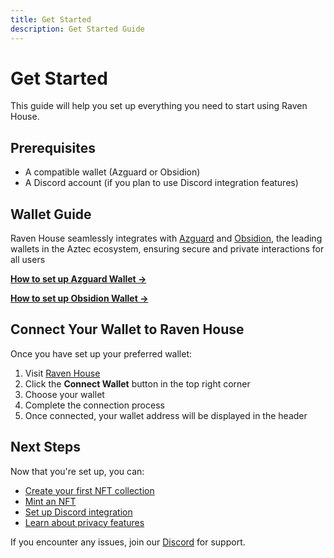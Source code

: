 ```yaml
---
title: Get Started
description: Get Started Guide
---
```


# Get Started

This guide will help you set up everything you need to start using Raven House.

## Prerequisites

- A compatible wallet (Azguard or Obsidion)
- A Discord account (if you plan to use Discord integration features)

## Wallet Guide

Raven House seamlessly integrates with [Azguard](https://chromewebstore.google.com/detail/azguard-wallet/pliilpflcmabdiapdeihifihkbdfnbmn?hl=en&authuser=0) and [Obsidion](https://app.obsidion.xyz), the leading wallets in the Aztec ecosystem, ensuring secure and private interactions for all users


[**How to set up Azguard Wallet →**](/wallets/azguard) 

[**How to set up Obsidion Wallet →**](/wallets/obsidion)


## Connect Your Wallet to Raven House

Once you have set up your preferred wallet:

1. Visit [Raven House](https://app.ravenhouse.xyz)
2. Click the **Connect Wallet** button in the top right corner
3. Choose your wallet
4. Complete the connection process
5. Once connected, your wallet address will be displayed in the header

## Next Steps

Now that you're set up, you can:

- [Create your first NFT collection](/guides/launch-nft-collection)
- [Mint an NFT](/guides/nfts)
- [Set up Discord integration](/guides/discord)
- [Learn about privacy features](/guides/privacy)

If you encounter any issues, join our [Discord](https://discord.com/invite/gCPZhWBYQH) for support.